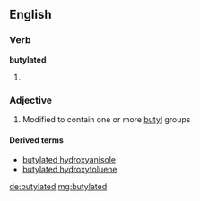 ==English==

===Verb===
'''butylated'''

# {{past of|butylate}}

===Adjective===
{{en-adj}}

# {{organic chemistry}} Modified to contain one or more [[butyl]] groups

====Derived terms====
* [[butylated hydroxyanisole]]
* [[butylated hydroxytoluene]]

[[de:butylated]]
[[mg:butylated]]